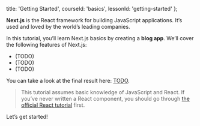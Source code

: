 
  title: 'Getting Started',
  courseId: 'basics',
  lessonId: 'getting-started'
};

<p>
  <Logo size={80} />
</p>

**Next.js** is the React framework for building JavaScript applications. It’s used and loved by <Link href="/showcase"><a>the world’s leading companies</a></Link>.

In this tutorial, you’ll learn Next.js basics by creating a **blog app**. We’ll cover the following features of Next.js:

- (TODO)
- (TODO)
- (TODO)

You can take a look at the final result here: [TODO](https://learn-next-chibicode.now.sh/).

> This tutorial assumes basic knowledge of JavaScript and React. If you’ve never written a React component, you should go through [the official React tutorial](https://reactjs.org/tutorial/tutorial.html) first.

Let’s get started!

